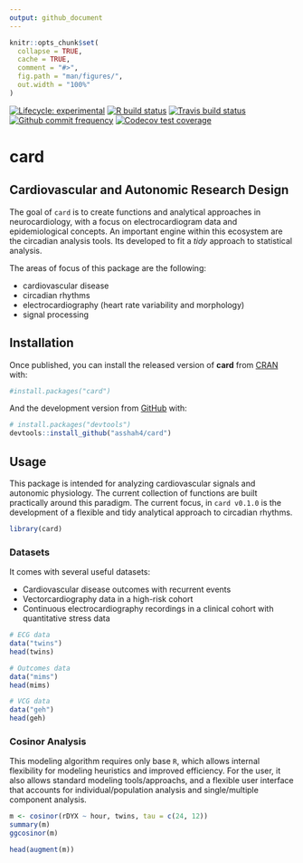 ```yaml
---
output: github_document
---
```


<!-- README.md is generated from README.Rmd. Please edit that file -->

```r
knitr::opts_chunk$set(
  collapse = TRUE,
  cache = TRUE,
  comment = "#>",
  fig.path = "man/figures/",
  out.width = "100%"
)
```

<!-- badges: start -->
[![Lifecycle: experimental](https://img.shields.io/badge/lifecycle-experimental-orange.svg)](https://www.tidyverse.org/lifecycle/#experimental)
[![R build status](https://github.com/asshah4/card/workflows/R-CMD-check/badge.svg)](https://github.com/asshah4/card/actions)
[![Travis build status](https://travis-ci.com/asshah4/card.svg?branch=master)](https://travis-ci.com/asshah4/card)
[![Github commit frequency](https://img.shields.io/github/commit-activity/w/asshah4/card)](https://github.com/asshah4/card/graphs/commit-activity)
[![Codecov test coverage](https://codecov.io/gh/asshah4/card/branch/master/graph/badge.svg)](https://codecov.io/gh/asshah4/card?branch=master)
<!-- badges: end -->

# __card__

## Cardiovascular and Autonomic Research Design

The goal of `card` is to create functions and analytical approaches in neurocardiology, with a focus on electrocardiogram data and epidemiological concepts. An important engine within this ecosystem are the circadian analysis tools. Its developed to fit a _tidy_ approach to statistical analysis.

The areas of focus of this package are the following:

- cardiovascular disease
- circadian rhythms
- electrocardiography (heart rate variability and morphology)
- signal processing

## Installation

Once published, you can install the released version of __card__ from [CRAN](https://CRAN.R-project.org) with:

```r
#install.packages("card")
```

And the development version from [GitHub](https://github.com/) with:

```r
# install.packages("devtools")
devtools::install_github("asshah4/card")
```

## Usage

This package is intended for analyzing cardiovascular signals and autonomic physiology. The current collection of functions are built practically around this paradigm. The current focus, in `card v0.1.0` is the development of a flexible and tidy analytical approach to circadian rhythms. 

```r
library(card)
```


### Datasets

It comes with several useful datasets:

* Cardiovascular disease outcomes with recurrent events
* Vectorcardiography data in a high-risk cohort
* Continuous electrocardiography recordings in a clinical cohort with quantitative stress data

```r
# ECG data
data("twins")
head(twins)

# Outcomes data
data("mims")
head(mims)

# VCG data
data("geh")
head(geh)
```

### Cosinor Analysis

This modeling algorithm requires only base `R`, which allows internal flexibility for modeling heuristics and improved efficiency. For the user, it also allows standard modeling tools/approachs, and a flexible user interface that accounts for individual/population analysis and single/multiple component analysis.

```r
m <- cosinor(rDYX ~ hour, twins, tau = c(24, 12))
summary(m)
ggcosinor(m)

head(augment(m))
```

